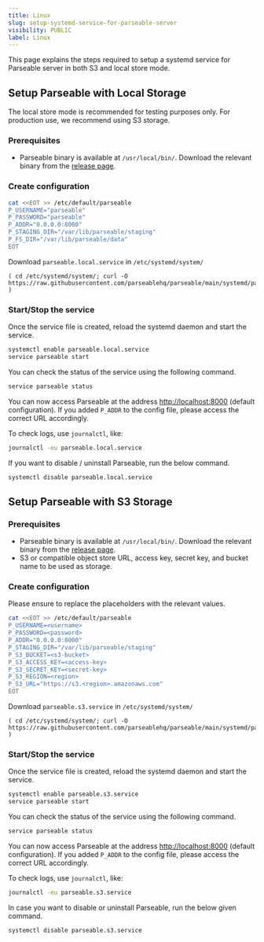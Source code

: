 ```yaml
---
title: Linux
slug: setup-systemd-service-for-parseable-server
visibility: PUBLIC
label: Linux
---
```


<head>
<title>How to Setup Systemd Service for Parseable Server? | Parseable</title>
<meta charSet="utf-8" />
<meta name="twitter:card" content="summary" />
</head>

This page explains the steps required to setup a systemd service for Parseable server in both S3 and local store mode.

## Setup Parseable with Local Storage

The local store mode is recommended for testing purposes only. For production use, we recommend using S3 storage.

### Prerequisites

- Parseable binary is available at `/usr/local/bin/`. Download the relevant binary from the [release page](https://github.com/parseablehq/parseable/releases).

### Create configuration

```sh
cat <<EOT >> /etc/default/parseable
P_USERNAME="parseable"
P_PASSWORD="parseable"
P_ADDR="0.0.0.0:8000"
P_STAGING_DIR="/var/lib/parseable/staging"
P_FS_DIR="/var/lib/parseable/data"
EOT
```

Download `parseable.local.service` in  `/etc/systemd/system/`

```
( cd /etc/systemd/system/; curl -O https://raw.githubusercontent.com/parseablehq/parseable/main/systemd/parseable.local.service )
```

### Start/Stop the service

Once the service file is created, reload the systemd daemon and start the service.

```bash
systemctl enable parseable.local.service
service parseable start
```

You can check the status of the service using the following command.

```bash
service parseable status
```

You can now access Parseable at the address [http://localhost:8000](http://localhost:8000) (default configuration). If you added `P_ADDR` to the config file, please access the correct URL accordingly.

To check logs, use `journalctl`, like:

```bash
journalctl -eu parseable.local.service
```

If you want to disable / uninstall Parseable, run the below command.

```bash
systemctl disable parseable.local.service
```

## Setup Parseable with S3 Storage

### Prerequisites

- Parseable binary is available at `/usr/local/bin/`. Download the relevant binary from the [release page](https://github.com/parseablehq/parseable/releases).
- S3 or compatible object store URL, access key, secret key, and bucket name to be used as storage.

### Create configuration

Please ensure to replace the placeholders with the relevant values.

```sh
cat <<EOT >> /etc/default/parseable
P_USERNAME=<username>
P_PASSWORD=<password>
P_ADDR="0.0.0.0:8000"
P_STAGING_DIR="/var/lib/parseable/staging"
P_S3_BUCKET=<s3-bucket>
P_S3_ACCESS_KEY=<access-key>
P_S3_SECRET_KEY=<secret-key>
P_S3_REGION=<region>
P_S3_URL="https://s3.<region>.amazonaws.com"
EOT
```

Download `parseable.s3.service` in  `/etc/systemd/system/`

```
( cd /etc/systemd/system/; curl -O https://raw.githubusercontent.com/parseablehq/parseable/main/systemd/parseable.s3.service )
```

### Start/Stop the service

Once the service file is created, reload the systemd daemon and start the service.

```bash
systemctl enable parseable.s3.service
service parseable start
```

You can check the status of the service using the following command.

```bash
service parseable status
```

You can now access Parseable at the address [http://localhost:8000](http://localhost:8000) (default configuration). If you added `P_ADDR` to the config file, please access the correct URL accordingly.

To check logs, use `journalctl`, like:

```bash
journalctl -eu parseable.s3.service
```

In case you want to disable or uninstall Parseable, run the below given command.

```bash
systemctl disable parseable.s3.service
```
